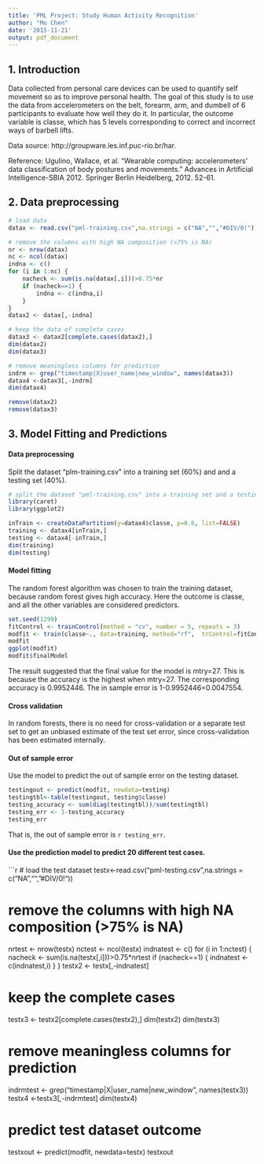 ```yaml
---
title: 'PML Project: Study Human Activity Recognition'
author: "Mo Chen"
date: '2015-11-21'
output: pdf_document
---
```


## 1. Introduction

Data collected from personal care devices can be used to quantify self movement so as to improve personal health. The goal of this study is to use the data from accelerometers on the belt, forearm, arm, and dumbell of 6 participants to evaluate how well they do it. In particular, the outcome variable is classe, which has 5 levels corresponding to correct and incorrect ways of barbell lifts.  

Data source: http://groupware.les.inf.puc-rio.br/har.  
  
Reference: Ugulino, Wallace, et al. "Wearable computing: accelerometers’ data classification of body postures and movements." Advances in Artificial Intelligence-SBIA 2012. Springer Berlin Heidelberg, 2012. 52-61.  

## 2. Data preprocessing  

```r
# load data
datax <- read.csv("pml-training.csv",na.strings = c("NA","","#DIV/0!"))

# remove the columns with high NA composition (>75% is NA) 
nr <- nrow(datax)
nc <- ncol(datax)
indna <- c()
for (i in 1:nc) {
    nacheck <- sum(is.na(datax[,i]))>0.75*nr
    if (nacheck==1) {
        indna <- c(indna,i)
    }
}
datax2 <- datax[,-indna]

# keep the data of complete cases
datax3 <- datax2[complete.cases(datax2),]
dim(datax2)
dim(datax3)

# remove meaningless columns for prediction
indrm <- grep("timestamp|X|user_name|new_window", names(datax3))
datax4 <-datax3[,-indrm]
dim(datax4)

remove(datax2)
remove(datax3)
```

## 3. Model Fitting and Predictions  

#### Data preprocessing
Split the dataset "plm-training.csv" into a training set (60%) and and a testing set (40%).  
```r
# split the dataset "pml-training.csv" into a training set and a testing set
library(caret)
library(ggplot2)

inTrain <- createDataPartition(y=datax4$classe, p=0.6, list=FALSE)
training <- datax4[inTrain,]
testing <- datax4[-inTrain,]
dim(training)
dim(testing)
```

#### Model fitting  
The random forest algorithm was chosen to train the training dataset, because random forest gives high accuracy. Here the outcome is classe, and all the other variables are considered predictors.  
```r
set.seed(1299)
fitControl <- trainControl(method = "cv", number = 5, repeats = 3)
modfit <- train(classe~., data=training, method="rf",  trControl=fitControl, verbose=FALSE)
modfit
ggplot(modfit)
modfit$finalModel
```

The result suggested that the final value for the model is mtry=27. This is because the accuracy is the highest when mtry=27. The corresponding accuracy is 0.9952446. The in sample error is 1-0.9952446=0.0047554.  

#### Cross validation  
In random forests, there is no need for cross-validation or a separate test set to get an unbiased estimate of the test set error, since cross-validation has been estimated internally.  

#### Out of sample error  
Use the model to predict the out of sample error on the testing dataset.  
```r
testingout <- predict(modfit, newdata=testing)
testingtbl<-table(testingout, testing$classe)
testing_accuracy <- sum(diag(testingtbl))/sum(testingtbl)
testing_err <- 1-testing_accuracy
testing_err
```
That is, the out of sample error is `r testing_err`.  

#### Use the prediction model to predict 20 different test cases.  
```r
# load the test dataset
testx<-read.csv("pml-testing.csv",na.strings = c("NA","","#DIV/0!"))

# remove the columns with high NA composition (>75% is NA) 
nrtest <- nrow(testx)
nctest <- ncol(testx)
indnatest <- c()
for (i in 1:nctest) {
    nacheck <- sum(is.na(testx[,i]))>0.75*nrtest
    if (nacheck==1) {
        indnatest <- c(indnatest,i)
    }
}
testx2 <- testx[,-indnatest]

# keep the complete cases
testx3 <- testx2[complete.cases(testx2),]
dim(testx2)
dim(testx3)

# remove meaningless columns for prediction
indrmtest <- grep("timestamp|X|user_name|new_window", names(testx3))
testx4 <-testx3[,-indrmtest]
dim(testx4)

# predict test dataset outcome
testxout <- predict(modfit, newdata=testx)
testxout
